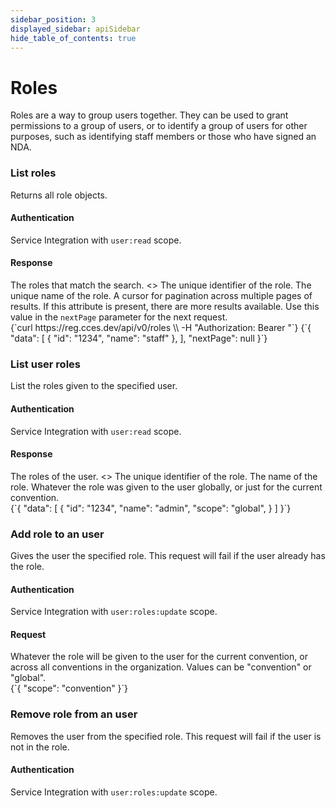 ```yaml
---
sidebar_position: 3
displayed_sidebar: apiSidebar
hide_table_of_contents: true
---
```


# Roles

<splitColumn>
  <div>
    Roles are a way to group users together. They can be used to grant permissions to a group of users, or to identify a group of users for other purposes, such as identifying staff members or those who have signed an NDA.
  </div>
  <restList>
    <restElement method='GET' path='/api/v0/roles' anchor='list roles' />
    <restElement method='GET' path='/api/v0/users/{userId}/roles' anchor='list-user-roles' />
    <restElement method='PUT' path='/api/v0/users/{userId}/roles/{roleId}' anchor='add-role-to-an-user' />
    <restElement method='DELETE' path='/api/v0/users/{userId}/roles/{roleId}' anchor='remove-role-from-an-user' />
  </restList>
</splitColumn>

### List roles
<splitColumn>
  <div>
    <p>Returns all role objects.</p>
    <h4>Authentication</h4>
    <div>
      <link to="/docs/api/gettingstarted/oauth">Service Integration</link> with <code>user:read</code> scope.
    </div>
    <div style={{ marginBottom: '1.5rem' }} />
    <h4>Response</h4>
    <parentAttribute id="su-resp-data" name="data" type="Array of Role" response optional>
      <span>The roles that match the search.</span>
      <>
        <attribute id="su-resp-id" name="id" type="string" response>
          The unique identifier of the role.
        </attribute>
        <attribute id="su-resp-name" name="name" type="string" response>
          The unique name of the role.
        </attribute>
      </>
    </parentAttribute>
    <attribute id="su-resp-nextPage" name="nextPage" type="string" response optional>
      A cursor for pagination across multiple pages of results. If this attribute is present, there are more results available. Use this value in the <code>nextPage</code> parameter for the next request.
    </attribute>
  </div>
  <div>
    <exampleBox method='GET' header='/api/v0/roles' headerSubText='cURL'>
      {`curl https://reg.cces.dev/api/v0/roles \\
  -H "Authorization: Bearer <token>"`}
    </exampleBox>
    <exampleBox header='Response' headerSubText='application/json'>
      {`{
  "data": [
    {
      "id": "1234",
      "name": "staff"
    },
  ],
  "nextPage": null
}`}
    </exampleBox>
  </div>
</splitColumn>

### List user roles

<splitColumn>
  <div>
    <p>
      List the roles given to the specified user.
    </p>
    <h4>Authentication</h4>
    <div>
      <link to="/docs/api/gettingstarted/oauth">Service Integration</link> with <code>user:read</code> scope.
    </div>
    <div style={{ marginBottom: '1.5rem' }} />
     <h4>Response</h4>
    <parentAttribute id="su-resp-data" name="data" type="Array of UserRole" response optional>
      <span>The roles of the user.</span>
      <>
        <attribute id="su-resp-id" name="id" type="string" response>
          The unique identifier of the role.
        </attribute>
        <attribute id="su-resp-name" name="name" type="string" response>
          The name of the role.
        </attribute>
        <attribute id="su-resp-scope" name="scope" type="string" response>
          Whatever the role was given to the user globally, or just for the current convention.
        </attribute>
      </>
    </parentAttribute>
  </div>
  <div>
    <exampleBox method='GET' header='/api/v0/users/:userId/roles' headerSubText='JSON'>
      {`{
  "data": [
    {
      "id": "1234",
      "name": "admin",
      "scope": "global",
    }
  ]
}`}
    </exampleBox>
  </div>
</splitColumn>

### Add role to an user

<splitColumn>
  <div>
    <p>
      Gives the user the specified role. This request will fail if the user already has the role.
    </p>
    <h4>Authentication</h4>
    <div>
      <link to="/docs/api/gettingstarted/oauth">Service Integration</link> with <code>user:roles:update</code> scope.
    </div>
    <div style={{ marginBottom: '1.5rem' }} />
    <h4>Request</h4>
    <attribute id="su-scope" name="scope" type="string">
      Whatever the role will be given to the user for the current convention, or across all conventions in the organization. Values can be "convention" or "global".
    </attribute>
    <div style={{ marginBottom: '1.5rem' }} />
  </div>
  <div>
    <exampleBox method='PUT' header='/api/v0/users/:userId/roles/:roleId' headerSubText='JSON'>
      {`{
  "scope": "convention"
}`}
    </exampleBox>
  </div>
</splitColumn>

### Remove role from an user 


<splitColumn>
  <div>
    <p>
      Removes the user from the specified role. This request will fail if the user is not in the role.
    </p>
    <h4>Authentication</h4>
    <div>
      <link to="/docs/api/gettingstarted/oauth">Service Integration</link> with <code>user:roles:update</code> scope.
    </div>
    <div style={{ marginBottom: '1.5rem' }} />
  </div>
  <div>
    <exampleBox method='DELETE' header='/api/v0/users/:userId/roles/:roleId' />
  </div>
</splitColumn>